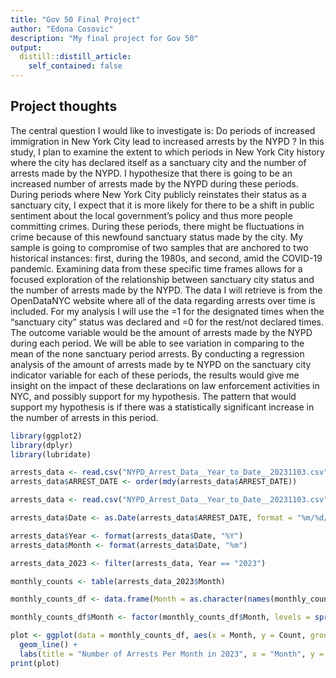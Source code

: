```yaml
---
title: "Gov 50 Final Project"
author: "Edona Cosovic"
description: "My final project for Gov 50"
output:
  distill::distill_article:
    self_contained: false
---
```




## Project thoughts

The central question I would like to investigate is: Do periods of increased immigration in New York City lead to increased arrests by the NYPD ? In this study, I plan to examine the extent to which periods in New York City history where the city has declared itself as a sanctuary city and the number of arrests made by the NYPD. I hypothesize that there is going to be an increased number of arrests made by the NYPD during these periods. During periods where New York City publicly reinstates their status as a sanctuary city, I expect that it is more likely for there to be a shift in public sentiment about the local government’s policy and thus more people committing crimes. During these periods, there might be fluctuations in crime because of this newfound sanctuary status made by the city. My sample is going to compromise of two samples that are anchored to two historical instances: first, during the 1980s, and second, amid the COVID-19 pandemic. Examining data from these specific time frames allows for a focused exploration of the relationship between sanctuary city status and the number of arrests made by the NYPD. 
The data I will retrieve is from the OpenDataNYC website where all of the data regarding arrests over time is included. For my analysis I will use the =1 for the designated times when the “sanctuary city” status was declared and =0 for the rest/not declared times. The outcome variable would be the amount of arrests made by the NYPD during each period. We will be able to see variation in comparing to the mean of the none sanctuary period arrests. By conducting a regression analysis of the amount of arrests made by te NYPD on the sanctuary city indicator variable for each of these periods, the results would give me insight on the impact of these declarations on law enforcement activities in NYC, and possibly support for my hypothesis. The pattern that would support my hypothesis is if there was a statistically significant increase in the number of arrests in this period. 

```r
library(ggplot2)
library(dplyr)
library(lubridate) 

arrests_data <- read.csv("NYPD_Arrest_Data__Year_to_Date__20231103.csv")
arrests_data$ARREST_DATE <- order(mdy(arrests_data$ARREST_DATE))

arrests_data <- read.csv("NYPD_Arrest_Data__Year_to_Date__20231103.csv")

arrests_data$Date <- as.Date(arrests_data$ARREST_DATE, format = "%m/%d/%Y")

arrests_data$Year <- format(arrests_data$Date, "%Y")
arrests_data$Month <- format(arrests_data$Date, "%m")

arrests_data_2023 <- filter(arrests_data, Year == "2023")

monthly_counts <- table(arrests_data_2023$Month)

monthly_counts_df <- data.frame(Month = as.character(names(monthly_counts)), Count = as.numeric(monthly_counts))

monthly_counts_df$Month <- factor(monthly_counts_df$Month, levels = sprintf("%02d", 1:12))

plot <- ggplot(data = monthly_counts_df, aes(x = Month, y = Count, group = 1)) +
  geom_line() +
  labs(title = "Number of Arrests Per Month in 2023", x = "Month", y = "Number of Arrests")
print(plot)
```






